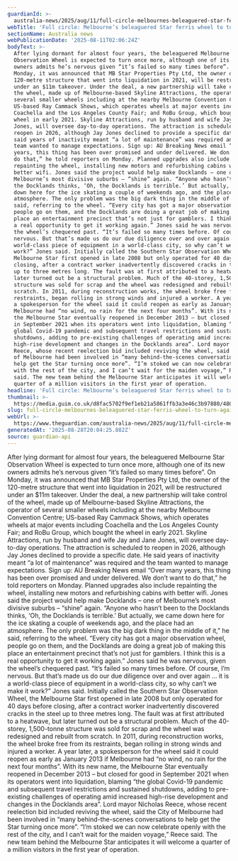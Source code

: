 ```yaml
---
guardianId: >-
  australia-news/2025/aug/11/full-circle-melbournes-beleaguered-star-ferris-wheel-to-turn-again
webTitle: 'Full circle: Melbourne’s beleaguered Star ferris wheel to turn again'
sectionName: Australia news
webPublicationDate: '2025-08-11T02:06:24Z'
bodyText: >-
  After lying dormant for almost four years, the beleaguered Melbourne Star
  Observation Wheel is expected to turn once more, although one of its new
  owners admits he’s nervous given “it’s failed so many times before”. On
  Monday, it was announced that MB Star Properties Pty Ltd, the owner of the
  120-metre structure that went into liquidation in 2021, will be restructured
  under an $11m takeover. Under the deal, a new partnership will take control of
  the wheel, made up of Melbourne-based Skyline Attractions, the operator of
  several smaller wheels including at the nearby Melbourne Convention Centre;
  US-based Ray Cammack Shows, which operates wheels at major events including
  Coachella and the Los Angeles County Fair; and RoBu Group, which bought the
  wheel in early 2021. Skyline Attractions, run by husband and wife Jay and Jane
  Jones, will oversee day-to-day operations. The attraction is scheduled to
  reopen in 2026, although Jay Jones declined to provide a specific date. He
  said years of inactivity meant “a lot of maintenance” was required and the
  team wanted to manage expectations. Sign up: AU Breaking News email “Over many
  years, this thing has been over promised and under delivered. We don’t want to
  do that,” he told reporters on Monday. Planned upgrades also include
  repainting the wheel, installing new motors and refurbishing cabins with
  better wifi. Jones said the project would help make Docklands – one of
  Melbourne’s most divisive suburbs – “shine” again. “Anyone who hasn’t been to
  the Docklands thinks, ‘Oh, the Docklands is terrible.’ But actually, we came
  down here for the ice skating a couple of weekends ago, and the place had an
  atmosphere. The only problem was the big dark thing in the middle of it,” he
  said, referring to the wheel. “Every city has got a major observation wheel,
  people go on them, and the Docklands are doing a great job of making this
  place an entertainment precinct that’s not just for gamblers. I think this is
  a real opportunity to get it working again.” Jones said he was nervous, given
  the wheel’s chequered past. “It’s failed so many times before. Of course, I’m
  nervous. But that’s made us do our due diligence over and over again … it is a
  world-class piece of equipment in a world-class city, so why can’t we make it
  work?” Jones said. Initially called the Southern Star Observation Wheel, the
  Melbourne Star first opened in late 2008 but only operated for 40 days before
  closing, after a contract worker inadvertently discovered cracks in the steel
  up to three metres long. The fault was at first attributed to a heatwave, but
  later turned out be a structural problem. Much of the 40-storey, 1,500-tonne
  structure was sold for scrap and the wheel was redesigned and rebuilt from
  scratch. In 2011, during reconstruction works, the wheel broke free from its
  restraints, began rolling in strong winds and injured a worker. A year later,
  a spokesperson for the wheel said it could reopen as early as January 2013 if
  Melbourne had “no wind, no rain for the next four months”. With its new name,
  the Melbourne Star eventually reopened in December 2013 – but closed for good
  in September 2021 when its operators went into liquidation, blaming “the
  global Covid-19 pandemic and subsequent travel restrictions and sustained
  shutdowns, adding to pre-existing challenges of operating amid increased
  high-rise development and changes in the Docklands area”. Lord mayor Nicholas
  Reece, whose recent reelection bid included reviving the wheel, said the City
  of Melbourne had been involved in “many behind-the-scenes conversations to
  help get the Star turning once more”. “I’m stoked we can now celebrate openly
  with the rest of the city, and I can’t wait for the maiden voyage,” Reece
  said. The new team behind the Melbourne Star anticipates it will welcome a
  quarter of a million visitors in the first year of operation.
headline: 'Full circle: Melbourne’s beleaguered Star ferris wheel to turn again'
thumbnail: >-
  https://media.guim.co.uk/d8fac5702f9ef1eb21a5861ffb3a3e46c3b97880/480_0_4800_3840/500.jpg
slug: full-circle-melbournes-beleaguered-star-ferris-wheel-to-turn-again
webUrl: >-
  https://www.theguardian.com/australia-news/2025/aug/11/full-circle-melbournes-beleaguered-star-ferris-wheel-to-turn-again
generatedAt: '2025-08-28T20:04:25.882Z'
source: guardian-api
---
```

After lying dormant for almost four years, the beleaguered Melbourne Star Observation Wheel is expected to turn once more, although one of its new owners admits he’s nervous given “it’s failed so many times before”. On Monday, it was announced that MB Star Properties Pty Ltd, the owner of the 120-metre structure that went into liquidation in 2021, will be restructured under an $11m takeover. Under the deal, a new partnership will take control of the wheel, made up of Melbourne-based Skyline Attractions, the operator of several smaller wheels including at the nearby Melbourne Convention Centre; US-based Ray Cammack Shows, which operates wheels at major events including Coachella and the Los Angeles County Fair; and RoBu Group, which bought the wheel in early 2021. Skyline Attractions, run by husband and wife Jay and Jane Jones, will oversee day-to-day operations. The attraction is scheduled to reopen in 2026, although Jay Jones declined to provide a specific date. He said years of inactivity meant “a lot of maintenance” was required and the team wanted to manage expectations. Sign up: AU Breaking News email “Over many years, this thing has been over promised and under delivered. We don’t want to do that,” he told reporters on Monday. Planned upgrades also include repainting the wheel, installing new motors and refurbishing cabins with better wifi. Jones said the project would help make Docklands – one of Melbourne’s most divisive suburbs – “shine” again. “Anyone who hasn’t been to the Docklands thinks, ‘Oh, the Docklands is terrible.’ But actually, we came down here for the ice skating a couple of weekends ago, and the place had an atmosphere. The only problem was the big dark thing in the middle of it,” he said, referring to the wheel. “Every city has got a major observation wheel, people go on them, and the Docklands are doing a great job of making this place an entertainment precinct that’s not just for gamblers. I think this is a real opportunity to get it working again.” Jones said he was nervous, given the wheel’s chequered past. “It’s failed so many times before. Of course, I’m nervous. But that’s made us do our due diligence over and over again … it is a world-class piece of equipment in a world-class city, so why can’t we make it work?” Jones said. Initially called the Southern Star Observation Wheel, the Melbourne Star first opened in late 2008 but only operated for 40 days before closing, after a contract worker inadvertently discovered cracks in the steel up to three metres long. The fault was at first attributed to a heatwave, but later turned out be a structural problem. Much of the 40-storey, 1,500-tonne structure was sold for scrap and the wheel was redesigned and rebuilt from scratch. In 2011, during reconstruction works, the wheel broke free from its restraints, began rolling in strong winds and injured a worker. A year later, a spokesperson for the wheel said it could reopen as early as January 2013 if Melbourne had “no wind, no rain for the next four months”. With its new name, the Melbourne Star eventually reopened in December 2013 – but closed for good in September 2021 when its operators went into liquidation, blaming “the global Covid-19 pandemic and subsequent travel restrictions and sustained shutdowns, adding to pre-existing challenges of operating amid increased high-rise development and changes in the Docklands area”. Lord mayor Nicholas Reece, whose recent reelection bid included reviving the wheel, said the City of Melbourne had been involved in “many behind-the-scenes conversations to help get the Star turning once more”. “I’m stoked we can now celebrate openly with the rest of the city, and I can’t wait for the maiden voyage,” Reece said. The new team behind the Melbourne Star anticipates it will welcome a quarter of a million visitors in the first year of operation.
